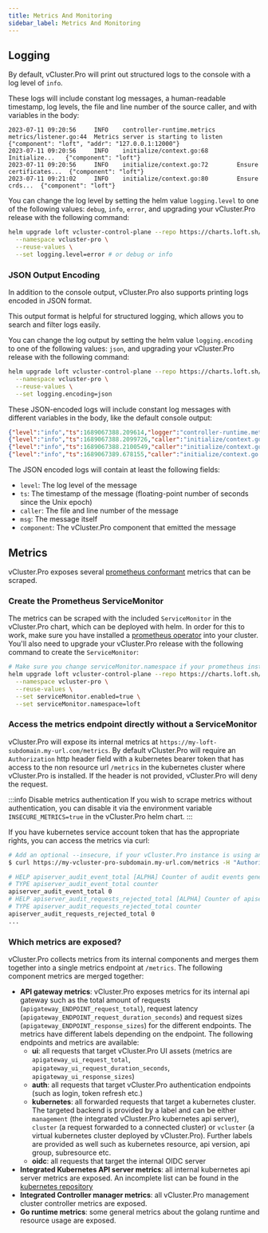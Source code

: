 ```yaml
---
title: Metrics And Monitoring
sidebar_label: Metrics And Monitoring
---
```


## Logging

By default, vCluster.Pro will print out structured logs to the console with a log level of `info`.

These logs will include constant log messages, a human-readable timestamp, log levels, the file and line number of the source caller, and with variables in the body:

```text
2023-07-11 09:20:56     INFO    controller-runtime.metrics      metrics/listener.go:44  Metrics server is starting to listen    {"component": "loft", "addr": "127.0.0.1:12000"}
2023-07-11 09:20:56     INFO    initialize/context.go:68        Initialize...   {"component": "loft"}
2023-07-11 09:20:56     INFO    initialize/context.go:72        Ensure certificates...  {"component": "loft"}
2023-07-11 09:21:02     INFO    initialize/context.go:80        Ensure crds...  {"component": "loft"}
```

You can change the log level by setting the helm value `logging.level` to one of the following values: `debug`, `info`, `error`, and upgrading your vCluster.Pro release with the following command:

```bash
helm upgrade loft vcluster-control-plane --repo https://charts.loft.sh/ \
  --namespace vcluster-pro \
  --reuse-values \
  --set logging.level=error # or debug or info
```

### JSON Output Encoding

In addition to the console output, vCluster.Pro also supports printing logs encoded in JSON format.

This output format is helpful for structured logging, which allows you to search and filter logs easily.

You can change the log output by setting the helm value `logging.encoding` to one of the following values: `json`, and upgrading your vCluster.Pro release with the following command:

```bash
helm upgrade loft vcluster-control-plane --repo https://charts.loft.sh/ \
  --namespace vcluster-pro \
  --reuse-values \
  --set logging.encoding=json
```

These JSON-encoded logs will include constant log messages with different variables in the body, like the default console output:

```json
{"level":"info","ts":1689067388.209614,"logger":"controller-runtime.metrics","caller":"metrics/listener.go:44","msg":"Metrics server is starting to listen","component":"loft","addr":"127.0.0.1:12000"}
{"level":"info","ts":1689067388.2099726,"caller":"initialize/context.go:68","msg":"Initialize...","component":"loft"}
{"level":"info","ts":1689067388.2100549,"caller":"initialize/context.go:72","msg":"Ensure certificates...","component":"loft"}
{"level":"info","ts":1689067389.678155,"caller":"initialize/context.go:80","msg":"Ensure crds...","component":"loft"}
```

The JSON encoded logs will contain at least the following fields:

- `level`: The log level of the message
- `ts`: The timestamp of the message (floating-point number of seconds since the Unix epoch)
- `caller`: The file and line number of the message
- `msg`: The message itself
- `component`: The vCluster.Pro component that emitted the message

## Metrics

vCluster.Pro exposes several [prometheus conformant](https://prometheus.io/docs/practices/naming/) metrics that can be scraped.

### Create the Prometheus ServiceMonitor

The metrics can be scraped with the included `ServiceMonitor` in the vCluster.Pro chart, which can be deployed with helm. In order for this to work, make sure you have installed a [prometheus operator](https://github.com/prometheus-operator/prometheus-operator) into your cluster. You'll also need to upgrade your vCluster.Pro release with the following command to create the `ServiceMonitor`:

```bash
# Make sure you change serviceMonitor.namespace if your prometheus installation requires this.
helm upgrade loft vcluster-control-plane --repo https://charts.loft.sh/ \
  --namespace vcluster-pro \
  --reuse-values \
  --set serviceMonitor.enabled=true \
  --set serviceMonitor.namespace=loft
```

### Access the metrics endpoint directly without a ServiceMonitor

vCluster.Pro will expose its internal metrics at `https://my-loft-subdomain.my-url.com/metrics`.
By default vCluster.Pro will require an `Authorization` http header field with a kubernetes bearer token that has access to the non resource url `/metrics` in the kubernetes cluster where vCluster.Pro is installed.
If the header is not provided, vCluster.Pro will deny the request.

:::info Disable metrics authentication
If you wish to scrape metrics without authentication, you can disable it via the environment variable `INSECURE_METRICS=true` in the vCluster.Pro helm chart.
:::

If you have kubernetes service account token that has the appropriate rights, you can access the metrics via curl:

```bash
# Add an optional --insecure, if your vCluster.Pro instance is using an untrusted certificate
$ curl https://my-vcluster-pro-subdomain.my-url.com/metrics -H "Authorization: Bearer eyJhbGci..."

# HELP apiserver_audit_event_total [ALPHA] Counter of audit events generated and sent to the audit backend.
# TYPE apiserver_audit_event_total counter
apiserver_audit_event_total 0
# HELP apiserver_audit_requests_rejected_total [ALPHA] Counter of apiserver requests rejected due to an error in audit logging backend.
# TYPE apiserver_audit_requests_rejected_total counter
apiserver_audit_requests_rejected_total 0
...
```

### Which metrics are exposed?

vCluster.Pro collects metrics from its internal components and merges them together into a single metrics endpoint at `/metrics`. The following component metrics are merged together:

- **API gateway metrics**: vCluster.Pro exposes metrics for its internal api gateway such as the total amount of requests (`apigateway_ENDPOINT_request_total`), request latency (`apigateway_ENDPOINT_request_duration_seconds`) and request sizes (`apigateway_ENDPOINT_response_sizes`) for the different endpoints. The metrics have different labels depending on the endpoint. The following endpoints and metrics are available:
  - **ui**: all requests that target vCluster.Pro UI assets (metrics are `apigateway_ui_request_total`, `apigateway_ui_request_duration_seconds`, `apigateway_ui_response_sizes`)
  - **auth**: all requests that target vCluster.Pro authentication endpoints (such as login, token refresh etc.)
  - **kubernetes**: all forwarded requests that target a kubernetes cluster. The targeted backend is provided by a label and can be either `management` (the integrated vCluster.Pro kubernetes api server), `cluster` (a request forwarded to a connected cluster) or `vcluster` (a virtual kubernetes cluster deployed by vCluster.Pro). Further labels are provided as well such as kubernetes resource, api version, api group, subresource etc.
  - **oidc**: all requests that target the internal OIDC server
- **Integrated Kubernetes API server metrics**: all internal kubernetes api server metrics are exposed. An incomplete list can be found in the [kubernetes repository](https://github.com/kubernetes/apiserver/blob/master/pkg/endpoints/metrics/metrics.go)
- **Integrated Controller manager metrics**: all vCluster.Pro management cluster controller metrics are exposed.
- **Go runtime metrics**: some general metrics about the golang runtime and resource usage are exposed.
